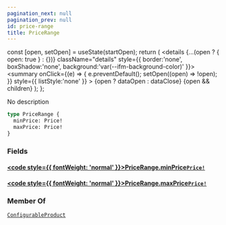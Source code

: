 ```yaml
---
pagination_next: null
pagination_prev: null
id: price-range
title: PriceRange
---
```









  const [open, setOpen] = useState(startOpen);
  return (
    <details {...(open ? { open: true } : {})} className="details" style={{ border:'none', boxShadow:'none', background:'var(--ifm-background-color)' }}>
      <summary
        onClick={(e) => {
          e.preventDefault();
          setOpen((open) => !open);
        }}
        style={{ listStyle:'none' }}
      >
      {open ? dataOpen : dataClose}
      </summary>
      {open && children}
    </details>
  );
};








No description


```graphql
type PriceRange {
  minPrice: Price!
  maxPrice: Price!
}
```




### Fields

#### [<code style={{ fontWeight: 'normal' }}>PriceRange.<b>minPrice</b></code>](#)<Bullet />[`Price!`](/schema/types/objects/price.mdx) <Badge class="badge badge--secondary" text="non-null"/> <Badge class="badge badge--secondary" text="object"/> 



#### [<code style={{ fontWeight: 'normal' }}>PriceRange.<b>maxPrice</b></code>](#)<Bullet />[`Price!`](/schema/types/objects/price.mdx) <Badge class="badge badge--secondary" text="non-null"/> <Badge class="badge badge--secondary" text="object"/> 







### Member Of

[`ConfigurableProduct`](/schema/types/objects/configurable-product.mdx)  <Badge class="badge badge--secondary" text="object"/>

